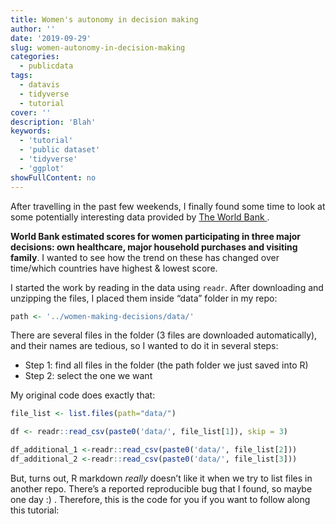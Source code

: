 ```yaml
---
title: Women's autonomy in decision making
author: ''
date: '2019-09-29'
slug: women-autonomy-in-decision-making
categories:
  - publicdata
tags:
  - datavis
  - tidyverse
  - tutorial
cover: ''
description: 'Blah'
keywords:
  - 'tutorial'
  - 'public dataset'
  - 'tidyverse'
  - 'ggplot'
showFullContent: no
---
```


After travelling in the past few weekends, I finally found some time to look at some potentially interesting data provided by <a href = 'https://data.worldbank.org/indicator/SG.DMK.ALLD.FN.ZS'> The World Bank </a>. 

**World Bank estimated scores for women participating in three major decisions: own healthcare, major household purchases and visiting family**. I wanted to see how the trend on these has changed over time/which countries have highest & lowest score.

I started the work by reading in the data using `readr`. After downloading and unzipping the files, I placed them inside "data" folder in my repo:

```r
path <- '../women-making-decisions/data/' 

```
There are several files in the folder (3 files are downloaded automatically), and their names are tedious, so I wanted to do it in several steps:

- Step 1: find all files in the folder (the path folder we just saved into R)
- Step 2: select the one we want

My original code does exactly that:

```r
file_list <- list.files(path="data/")

df <- readr::read_csv(paste0('data/', file_list[1]), skip = 3)

df_additional_1 <-readr::read_csv(paste0('data/', file_list[2]))
df_additional_2 <-readr::read_csv(paste0('data/', file_list[3]))

```


But, turns out, R markdown *really* doesn't like it when we try to list files in another repo. There's a reported reproducible bug that I found, so maybe one day :) . Therefore, this is the code for you if you want to follow along this tutorial:




